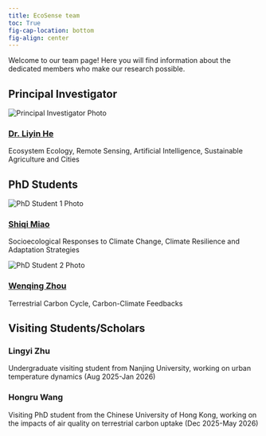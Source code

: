 ```yaml
---
title: EcoSense team
toc: True
fig-cap-location: bottom
fig-align: center
---
```


Welcome to our team page! Here you will find information about the dedicated members who make our research possible.

## Principal Investigator

::: {#pi-section}
<div class="group-member">
  <img src="pics/Liyin_square.jpg" alt="Principal Investigator Photo" class="profile-pic">
  <h3><a href="Liyin_He.qmd">Dr. Liyin He</a></h3>
  <p>Ecosystem Ecology, Remote Sensing, Artificial Intelligence, Sustainable Agriculture and Cities</p>
</div>
:::

## PhD Students

::: {#phd-students-section}
<div class="group-member">
  <img src="pics/Shiqi_square.jpg" alt="PhD Student 1 Photo" class="profile-pic">
  <h3><a href="Shiqi_Miao.qmd">Shiqi Miao</a></h3>
  <p>Socioecological Responses to Climate Change, Climate Resilience and Adaptation Strategies</p>
</div>

<div class="group-member">
  <img src="pics/Wenqing_square.jpg" alt="PhD Student 2 Photo" class="profile-pic">
  <h3><a href="Wenqing_Zhou.qmd">Wenqing Zhou</a></h3>
  <p>Terrestrial Carbon Cycle, Carbon-Climate Feedbacks</p>
</div>
:::

## Visiting Students/Scholars

::: {#visiting-students-section}
<div class="group-member">
  <h3>Lingyi Zhu    </h3>
  <p>Undergraduate visiting student from Nanjing University, working on urban temperature dynamics (Aug 2025-Jan 2026)</p>
</div>

<div class="group-member">
  <h3>Hongru Wang   </h3>
  <p>Visiting PhD student from the Chinese University of Hong Kong, working on the impacts of air quality on terrestrial carbon uptake (Dec 2025-May 2026)</p>
</div>
:::
